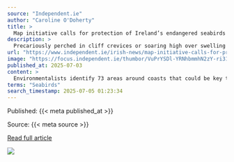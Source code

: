 ```yaml
---
source: "Independent.ie"
author: "Caroline O'Doherty"
title: >
  Map initiative calls for protection of Ireland’s endangered seabirds
description: >
  Precariously perched in cliff crevices or soaring high over swelling seas, Ireland’s marine birds create some of the country’s best-loved wildlife scenes.
url: "https://www.independent.ie/irish-news/map-initiative-calls-for-protection-of-irelands-endangered-seabirds/a870427251.html"
image: "https://focus.independent.ie/thumbor/VuPrYSDl-YRNhbmmhN2zY-ri31k=/0x0:3238x2158/629x0/prod-mh-ireland/0685ec04-b262-4155-a39a-b9e603c3fd49/d2403721-5025-4bfe-b61f-4c8ef838bed2/FV210525puffin08.jpg"
published_at: 2025-07-03
content: >
  Environmentalists identify 73 areas around coasts that could be key to the survival of two dozen species  Precariously perched in cliff crevices or soaring high over swelling seas, Irelands marine bi… [+4862 chars]
terms: "Seabirds"
search_timestamp: 2025-07-05 01:23:34
---
```



Published: {{< meta published_at >}}


Source: {{< meta source >}}


[Read full article]({{< meta url >}}){target='_blank'}



![](`r rmarkdown::metadata$image[1]`)
